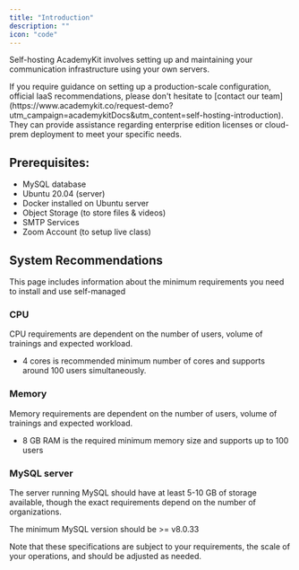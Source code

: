 ```yaml
---
title: "Introduction"
description: ""
icon: "code"
---
```


Self-hosting AcademyKit involves setting up and maintaining your communication infrastructure using your own servers.

<Note>
  If you require guidance on setting up a production-scale configuration,
  official IaaS recommendations, please don't hesitate to [contact our
  team](https://www.academykit.co/request-demo?utm_campaign=academykitDocs&utm_content=self-hosting-introduction).
  They can provide assistance regarding enterprise edition licenses or
  cloud-prem deployment to meet your specific needs.
</Note>

## Prerequisites:

- MySQL database
- Ubuntu 20.04 (server)
- Docker installed on Ubuntu server
- Object Storage (to store files & videos)
- SMTP Services
- Zoom Account (to setup live class)

## System Recommendations

This page includes information about the minimum requirements you need to install and use self-managed

### CPU

CPU requirements are dependent on the number of users, volume of trainings and expected workload.

- 4 cores is recommended minimum number of cores and supports around 100 users simultaneously.

### Memory

Memory requirements are dependent on the number of users, volume of trainings and expected workload.

- 8 GB RAM is the required minimum memory size and supports up to 100 users

### MySQL server

The server running MySQL should have at least 5-10 GB of storage available, though the exact requirements depend on the number of organizations.

The minimum MySQL version should be >= v8.0.33

<Note>
  Note that these specifications are subject to your requirements, the scale of
  your operations, and should be adjusted as needed.
</Note>
